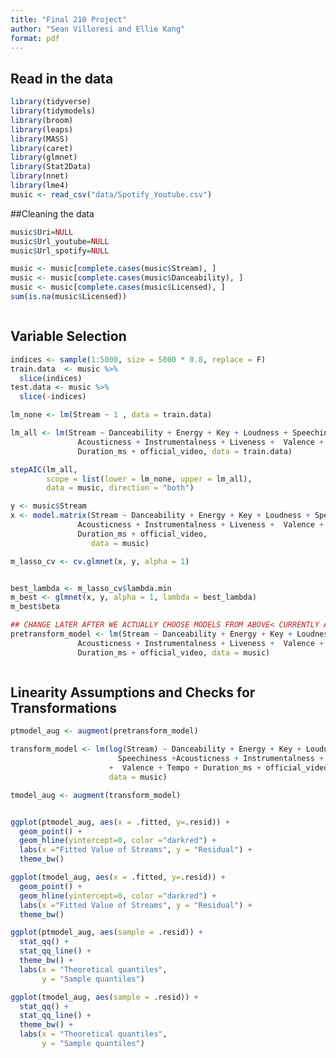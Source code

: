 ```yaml
---
title: "Final 210 Project"
author: "Sean Villoresi and Ellie Kang"
format: pdf
---
```



## Read in the data

```r
library(tidyverse)
library(tidymodels)
library(broom)
library(leaps)
library(MASS)
library(caret)
library(glmnet)
library(Stat2Data)
library(nnet)
library(lme4)
music <- read_csv("data/Spotify_Youtube.csv")
```

##Cleaning the data

```r
music$Uri=NULL
music$Url_youtube=NULL
music$Url_spotify=NULL

music <- music[complete.cases(music$Stream), ]
music <- music[complete.cases(music$Danceability), ]
music <- music[complete.cases(music$Licensed), ]
sum(is.na(music$Licensed))



```

## Variable Selection

```r

indices <- sample(1:5000, size = 5000 * 0.8, replace = F)
train.data  <- music %>% 
  slice(indices)
test.data <- music %>% 
  slice(-indices)

lm_none <- lm(Stream ~ 1 , data = train.data)

lm_all <- lm(Stream ~ Danceability + Energy + Key + Loudness + Speechiness +
               Acousticness + Instrumentalness + Liveness +  Valence + Tempo + 
               Duration_ms + official_video, data = train.data)

```


```r
stepAIC(lm_all, 
        scope = list(lower = lm_none, upper = lm_all),
        data = music, direction = "both")

```

```r
y <- music$Stream
x <- model.matrix(Stream ~ Danceability + Energy + Key + Loudness + Speechiness +
               Acousticness + Instrumentalness + Liveness +  Valence + Tempo + 
               Duration_ms + official_video,
                  data = music)

m_lasso_cv <- cv.glmnet(x, y, alpha = 1)


best_lambda <- m_lasso_cv$lambda.min
m_best <- glmnet(x, y, alpha = 1, lambda = best_lambda)
m_best$beta 

```

```r
## CHANGE LATER AFTER WE ACTUALLY CHOOSE MODELS FROM ABOVE< CURRENTLY A PLACE HOLDER.
pretransform_model <- lm(Stream ~ Danceability + Energy + Key + Loudness + Speechiness +
               Acousticness + Instrumentalness + Liveness +  Valence + Tempo + 
               Duration_ms + official_video, data = music)



```

## Linearity Assumptions and Checks for Transformations

```r

ptmodel_aug <- augment(pretransform_model)

transform_model <- lm(log(Stream) ~ Danceability + Energy + Key + Loudness + 
                        Speechiness +Acousticness + Instrumentalness + Liveness 
                      +  Valence + Tempo + Duration_ms + official_video, 
                      data = music)

tmodel_aug <- augment(transform_model)


ggplot(ptmodel_aug, aes(x = .fitted, y=.resid)) +
  geom_point() +
  geom_hline(yintercept=0, color ="darkred") +
  labs(x ="Fitted Value of Streams", y = "Residual") +
  theme_bw()

ggplot(tmodel_aug, aes(x = .fitted, y=.resid)) +
  geom_point() +
  geom_hline(yintercept=0, color ="darkred") +
  labs(x ="Fitted Value of Streams", y = "Residual") +
  theme_bw()


```

``` r
ggplot(ptmodel_aug, aes(sample = .resid)) +
  stat_qq() + 
  stat_qq_line() + 
  theme_bw() + 
  labs(x = "Theoretical quantiles", 
       y = "Sample quantiles")

ggplot(tmodel_aug, aes(sample = .resid)) +
  stat_qq() + 
  stat_qq_line() + 
  theme_bw() + 
  labs(x = "Theoretical quantiles", 
       y = "Sample quantiles")

```






